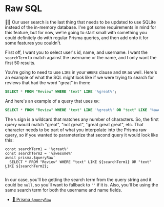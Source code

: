 # Raw SQL

<EpicVideo url="https://www.epicweb.dev/workshops/data-modeling-deep-dive/sql/sql-queries-for-user-search-in-prisma" />

👨‍💼 Our user search is the last thing that needs to be updated to use SQLite
instead of the in-memory database. I've got some requirements in mind for this
feature, but for now, we're going to start small with something you could
definitely do with regular Prisma queries, and then add onto it for some
features you couldn't.

First off, I want you to select user's id, name, and username. I want the `searchTerm`
to match against the username or the name, and I only want the first 50 results.

You're going to need to use `LIKE` in your `WHERE` clause and `OR` as well.
Here's an example of what the SQL might look like if we were trying to search
for reviews that had the word "great" in them:

```sql
SELECT * FROM "Review" WHERE "text" LIKE '%great%';
```

And here's an example of a query that uses `OR`:

```sql
SELECT * FROM "Review" WHERE "text" LIKE '%great%' OR "text" LIKE '%awesome%';
```

The `%` sign is a wildcard that matches any number of characters. So, the first
query would match "great", "not great", "great great great", etc. That character
needs to be part of what you interpolate into the Prisma raw query, so if you
wanted to parameterize that second query it would look like this:

```tsx
const searchTerm1 = '%great%'
const searchTerm2 = '%awesome%'
await prisma.$queryRaw`
  SELECT * FROM "Review" WHERE "text" LIKE ${searchTerm1} OR "text" LIKE ${searchTerm2};
`
```

In our case, you'll be getting the search term from the query string and it
could be `null`, so you'll want to fallback to `''` if it is. Also, you'll be
using the same search term for both the username and name fields.

- [📜 Prisma `$queryRaw`](https://www.prisma.io/docs/concepts/components/prisma-client/raw-database-access#queryraw)
